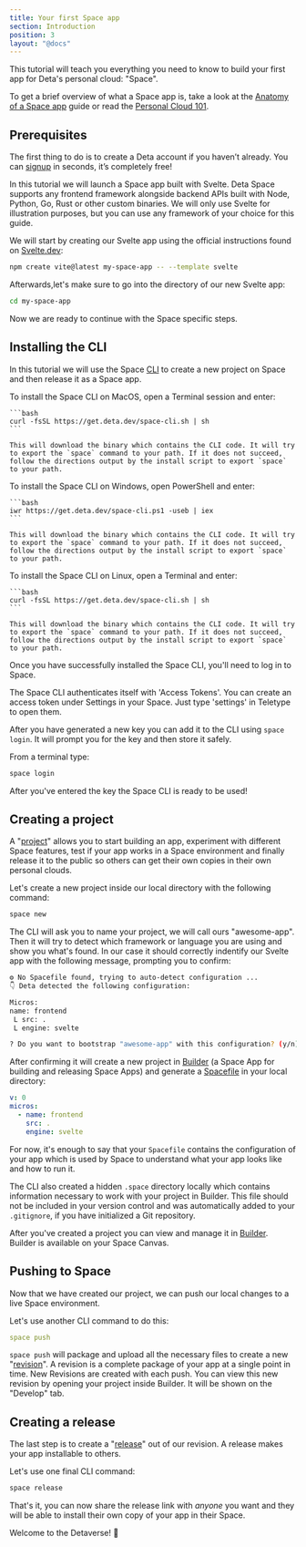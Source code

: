 ```yaml
---
title: Your first Space app
section: Introduction
position: 3
layout: "@docs"
---
```



This tutorial will teach you everything you need to know to build your first app for Deta's personal cloud: "Space".

To get a brief overview of what a Space app is, take a look at the [Anatomy of a Space app](/docs/en/introduction/app-anatomy) guide or read the [Personal Cloud 101](/docs/en/introduction/personal-cloud).

## Prerequisites

The first thing to do is to create a Deta account if you haven’t already. You can [signup](https://deta.space/signup) in seconds, it’s completely free!

In this tutorial we will launch a Space app built with Svelte. Deta Space supports any frontend framework alongside backend APIs built with Node, Python, Go, Rust or other custom binaries. We will only use Svelte for illustration purposes, but you can use any framework of your choice for this guide.

We will start by creating our Svelte app using the official instructions found on [Svelte.dev](https://svelte.dev/):

```bash
npm create vite@latest my-space-app -- --template svelte
```

Afterwards,let's make sure to go into the directory of our new Svelte app:

```bash
cd my-space-app
```

Now we are ready to continue with the Space specific steps.

## Installing the CLI

In this tutorial we will use the Space [CLI](/docs/en/reference/cli) to create a new project on Space and then release it as a Space app.


<OSTabs>
  <Fragment slot="mac">
    To install the Space CLI on MacOS, open a Terminal session and enter:

    ```bash
    curl -fsSL https://get.deta.dev/space-cli.sh | sh
    ```

    This will download the binary which contains the CLI code. It will try to export the `space` command to your path. If it does not succeed, follow the directions output by the install script to export `space` to your path.
  </Fragment>

  <Fragment slot="win">
    To install the Space CLI on Windows, open PowerShell and enter:

    ```bash
    iwr https://get.deta.dev/space-cli.ps1 -useb | iex
    ```

    This will download the binary which contains the CLI code. It will try to export the `space` command to your path. If it does not succeed, follow the directions output by the install script to export `space` to your path.
  </Fragment>
  
  <Fragment slot="linux">
    To install the Space CLI on Linux, open a Terminal and enter:

    ```bash
    curl -fsSL https://get.deta.dev/space-cli.sh | sh
    ```

    This will download the binary which contains the CLI code. It will try to export the `space` command to your path. If it does not succeed, follow the directions output by the install script to export `space` to your path.
  </Fragment>

</OSTabs>

Once you have successfully installed the Space CLI, you'll need to log in to Space.

The Space CLI authenticates itself with 'Access Tokens'. You can create an access token under Settings in your Space. Just type 'settings' in Teletype to open them.

After you have generated a new key you can add it to the CLI using `space login`. It will prompt you for the key and then store it safely.

From a terminal type: 

```bash
space login
```

After you've entered the key the Space CLI is ready to be used!

## Creating a project

A "[project](/docs/en/basics/projects)" allows you to start building an app, experiment with different Space features, test if your app works in a Space environment and finally release it to the public so others can get their own copies in their own personal clouds.

Let's create a new project inside our local directory with the following command:

```bash
space new 
```

The CLI will ask you to name your project, we will call ours "awesome-app". Then it will try to detect which framework or language you are using and show you what's found. In our case it should correctly indentify our Svelte app with the following message, prompting you to confirm:

```bash
⚙️ No Spacefile found, trying to auto-detect configuration ...
👇 Deta detected the following configuration:

Micros:   
name: frontend
 L src: .
 L engine: svelte

? Do you want to bootstrap "awesome-app" with this configuration? (y/n)
```

After confirming it will create a new project in [Builder](/docs/en/basics/projects#projects-in-builder) (a Space App for building and releasing Space Apps) and generate a [Spacefile](/docs/en/reference/spacefile) in your local directory:

```yaml
v: 0
micros:
  - name: frontend
    src: .
    engine: svelte
```

For now, it's enough to say that your `Spacefile` contains the configuration of your app which is used by Space to understand what your app looks like and how to run it.

The CLI also created a hidden `.space` directory locally which contains information necessary to work with your project in Builder. This file should not be included in your version control and was automatically added to your `.gitignore`, if you have initialized a Git repository.

After you've created a project you can view and manage it in [Builder](/docs/en/basics/projects#projects-in-builder). Builder is available on your Space Canvas.

## Pushing to Space

Now that we have created our project, we can push our local changes to a live Space environment.

Let's use another CLI command to do this:

```yaml
space push
```

`space push` will package and upload all the necessary files to create a new "[revision](/docs/en/basics/revisions#whats-a-revision)". A revision is a complete package of your app at a single point in time. New Revisions are created with each push. You can view this new revision by opening your project inside Builder. It will be shown on the "Develop" tab.

## Creating a release

The last step is to create a "[release](/docs/en/basics/releases)" out of our revision. A release makes your app installable to others.

Let's use one final CLI command:

```bash
space release
```

That's it, you can now share the release link with *anyone* you want and they will be able to install their own copy of your app in their Space.

Welcome to the Detaverse! 🚀